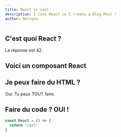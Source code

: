 ```yaml
---
title: React is cool
description: I love React so I create a Blog Post !
author: Melvynx
---
```


## C'est quoi React ?

La réponse est 42.

## Voici un composant React

<Counter />

## Je peux faire du HTML ?

<div style={{background: "#ecf0f1", padding: 8}}>
  <span style={{fontSize: "2.5rem", fontWeight: "bold"}}>Oui.</span>
  <span style={{fontSize: "1.2rem", fontWeight: "normal"}}>Tu</span>
  <span style={{fontSize: "1.5rem", fontWeight: "normal"}}>peux</span>
  <span style={{fontSize: "2rem", fontWeight: "bold", color: "red", textDecoration: "green wavy underline"}}>TOUT</span>
  <span style={{fontSize: "1.7rem", fontWeight: "normal"}}>faire.</span>
</div>

## Faire du code ? OUI !

```jsx
const React = () => {
  return "cool"
}
```